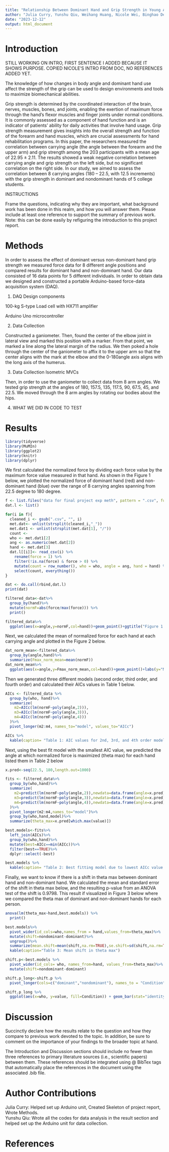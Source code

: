 ```yaml
---
title: "Relationship Between Dominant Hand and Grip Strength in Young Adults"
author: "Julia Curry, Yunshu Qiu, Weihang Huang, Nicole Wei, Binghao Deng" 
date: "2023-12-12"
output: html_document
---
```


# Introduction 

STILL WORKING ON INTRO, FIRST SENTENCE I ADDED BECAUSE IT SHOWS PURPOSE. COPIED NICOLE'S INTRO FROM DOC, NO REFERENCES ADDED YET. 

The knowledge of how changes in body angle and dominant hand use affect the strength of the grip can be used to design environments and tools to maximize biomechanical abilities.

Grip strength is determined by the coordinated interaction of the brain, nerves, muscles, bones, and joints, enabling the exertion of maximum force through the hand's flexor muscles and finger joints under normal conditions. It is commonly assessed as a component of hand function and is an indicator of patients’ ability for daily activities that involve hand usage. Grip strength measurement gives insights into the overall strength and function of the forearm and hand muscles, which are crucial assessments for hand rehabilitation programs. In this paper, the researchers measured the correlation between carrying angle (the angle between the forearm and the upper arm) and grip strength among the 203 participants with a mean age of 22.95 ± 2.11. The results showed a weak negative correlation between carrying angle and grip strength on the left side, but no significant correlation on the right side. In our study, we aimed to assess the correlation between 8 carrying angles (180 – 22.5, with 12.5 increments) with the grip strength in dominant and nondominant hands of 5 college students. 

INSTRUCTIONS 

Frame the questions, indicating why they are important, what background work has been done in this realm, and how you will answer them. Please include at least one reference to support the summary of previous work. Note: this can be done easily by refiguring the introduction to this project report.

# Methods 

In order to assess the effect of dominant versus non-dominant hand grip strength we measured force data for 8 different angle positions and compared results for dominant hand and non-dominant hand. Our data consisted of 16 data points for 5 different individuals. In order to obtain data we designed and constructed a portable Arduino-based force-data acquisition system (DAQ).

1. DAQ Design components

100-kg S-type Load cell with HX711 amplifier 

Arduino Uno microcontroller 

2. Data Collection 

Constructed a ganiometer. Then, found the center of the elbow joint in lateral view and marked this position with a marker. From that point, we marked a line along the lateral margin of the radius. We then poked a hole through the center of the ganiometer to affix it to the upper arm so that the center aligns with the mark at the elbow and the 0-180angle axis aligns with the long axis of the humerus. 

3. Data Collection Isometric MVCs

Then, in order to use the ganiometer to collect data from 8 arm angles. We tested grip strength at the angles of 180, 157.5, 135, 117.5, 90, 67.5, 45, and 22.5. We moved through the 8 arm angles by rotating our bodies about the hips. 

4. WHAT WE DID IN CODE TO TEST 
 
# Results 

```r
library(tidyverse)
library(MuMIn)
library(ggplot2)
library(knitr)
library(dplyr)
```

We first calculated the normalized force by dividing each force value by the maximum force value measured in that hand. As shown in the Figure 1 below, we plotted the normalized force of dominant hand (red) and non-dominant hand (blue) over the range of 8 carrying angles spanning from 22.5 degree to 180 degree.

```r
f <- list.files("data for final project exp meth", pattern = ".csv", full.names=TRUE)
dat.l <- list()

for(i in f){
  cleaned_i <- gsub(".csv", "", i)
  met.dat<- unlist(strsplit(cleaned_i,"_"))
  met.dat1 <- unlist(strsplit(met.dat[1], "/"))
  count <- 
  who <- met.dat1[2]
  ang <- as.numeric(met.dat[2])
  hand <- met.dat[3]
  dat.l[[i]]<- read_csv(i) %>%
    rename(force = 1) %>% 
    filter(!is.na(force) & force > 0) %>% 
    mutate(count = row_number(), who = who, angle = ang, hand = hand) %>% 
    select(count, everything())
}

dat <- do.call(rbind,dat.l)
print(dat)

filtered_data<-dat%>%
  group_by(hand)%>%
  mutate(normF=abs(force/max(force))) %>%
  print()
```

```r
filtered_data%>% 
  ggplot(aes(x=angle,y=normF,col=hand))+geom_point()+ggtitle("Figure 1: Normalized Fmax vs Angle")
```

Next, we calculated the mean of normalized force for each hand at each carrying angle and plotted in the Figure 2 below.

```r
dat_norm_mean<-filtered_data%>%
  group_by(angle,hand)%>%
  summarize(Fmax_norm_mean=mean(normF))
dat_norm_mean%>% 
  ggplot(aes(x=angle,y=Fmax_norm_mean,col=hand))+geom_point()+labs(y="Mean Normalized Fmax", x="Angle")+ggtitle("Figure 2: Mean normalized Fmax vs Angle")
```

Then we generated three different models (second order, third order, and fourth order) and calculated their AICs values in Table 1 below.

```r
AICs <- filtered_data %>%
  group_by(who, hand)%>%
  summarize(
    m2=AICc(lm(normF~poly(angle,2))),
    m3=AICc(lm(normF~poly(angle,3))),
    m4=AICc(lm(normF~poly(angle,4)))
  )%>%
  pivot_longer(m2:m4, names_to="model", values_to="AICc")

AICs %>%
  kable(caption= "Table 1: AIC values for 2nd, 3rd, and 4th order models")
```

Next, using the best fit model with the smallest AIC value, we predicted the angle at which normalized force is maximized (theta max) for each hand listed them in Table 2 below

```r
x.pred<-seq(22.5, 180,length.out=1000)

fits <- filtered_data%>%
  group_by(who,hand)%>%
  summarize(
    m2=predict(lm(normF~poly(angle,2)),newdata=data.frame(angle=x.pred)), 
    m3=predict(lm(normF~poly(angle,3)),newdata=data.frame(angle=x.pred)), 
    m4=predict(lm(normF~poly(angle,4)),newdata=data.frame(angle=x.pred)) 
  )%>%
  pivot_longer(m2:m4,names_to="model")%>%
  group_by(who,hand,model)%>%
  summarize(theta_max=x.pred[which.max(value)])

best.models<-fits%>%
  left_join(AICs)%>%
  group_by(who,hand)%>%
  mutate(best=AICc==min(AICc))%>%
  filter(best==TRUE)%>%
  dplyr::select(-best)

best.models %>%
  kable(caption= "Table 2: Best fitting model due to lowest AICc value and predicted theta max")
```

Finally, we want to know if there is a shift in theta max between dominant hand and non-dominant hand. We calculated the mean and standard error of the shift in theta max below, and the resulting p-value from an ANOVA test of the shift is 0.9798. This result if visualized in Figure 3 below where we compared the theta max of dominant and non-dominant hands for each person.

```r
anova(lm(theta_max~hand,best.models)) %>%
  print()

best.models%>%
  pivot_wider(id_cols=who,names_from = hand,values_from=theta_max)%>%
  mutate(shift=nondominant-dominant)%>%
  ungroup()%>%
  summarize(mean.shift=mean(shift,na.rm=TRUE),se.shift=sd(shift,na.rm=TRUE)/sqrt(length(shift))) %>%
  kable(caption="Table 3: Mean shift in theta max")

shift.p<-best.models %>%
  pivot_wider(id_cols= who, names_from=hand, values_from=theta_max)%>%
  mutate(shift=nondominant-dominant)

shift.p_long<-shift.p %>%
  pivot_longer(cols=c("dominant","nondominant"), names_to = "Condition")

shift.p_long %>%
  ggplot(aes(x=who, y=value, fill=Condition)) + geom_bar(stat="identity", position="dodge", width=0.5)+ scale_x_discrete(labels=NULL)+theme_classic()+coord_flip()+ylab("Theta max")+ggtitle("Figure 3: Theta max for each individual subject")
```

# Discussion 

Succinctly declare how the results relate to the question and how they compare to previous work devoted to the topic. In addition, be sure to comment on the importance of your findings to the broader topic at hand.

The Introduction and Discussion sections should include no fewer than three references to primary literature sources (i.e., scientific papers) between them. These references should be integrated using @ BibTex tags that automatically place the references in the document using the associated .bib file.

# Author Contributions 

Julia Curry: Helped set up Arduino unit, Created Skeleton of project report, Wrote Methods. <br>
Yunshu Qiu: Wrote all the codes for data analysis in the result section and helped set up the Arduino unit for data collection.


# References 
